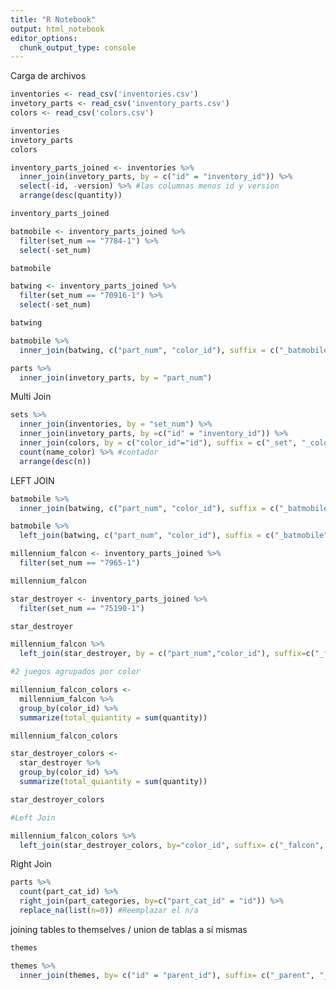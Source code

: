 ```yaml
---
title: "R Notebook"
output: html_notebook
editor_options: 
  chunk_output_type: console
---
```


Carga de archivos

```r
inventories <- read_csv('inventories.csv')
invetory_parts <- read_csv('inventory_parts.csv')
colors <- read_csv('colors.csv')

inventories
invetory_parts
colors

```

```r
inventory_parts_joined <- inventories %>%
  inner_join(invetory_parts, by = c("id" = "inventory_id")) %>%
  select(-id, -version) %>% #las columnas menos id y version
  arrange(desc(quantity))

inventory_parts_joined

batmobile <- inventory_parts_joined %>%
  filter(set_num == "7784-1") %>%
  select(-set_num)

batmobile

batwing <- inventory_parts_joined %>%
  filter(set_num == "70916-1") %>%
  select(-set_num)

batwing

batmobile %>%
  inner_join(batwing, c("part_num", "color_id"), suffix = c("_batmobile", "_batwing"))

```


```r
parts %>%
  inner_join(invetory_parts, by = "part_num")

```

Multi Join

```r

sets %>%
  inner_join(inventories, by = "set_num") %>%
  inner_join(invetory_parts, by =c("id" = "inventory_id")) %>%
  inner_join(colors, by = c("color_id"="id"), suffix = c("_set", "_color")) %>%
  count(name_color) %>% #contador
  arrange(desc(n))

```

LEFT JOIN

```r

batmobile %>%
  inner_join(batwing, c("part_num", "color_id"), suffix = c("_batmobile", "_batwing"))

batmobile %>%
  left_join(batwing, c("part_num", "color_id"), suffix = c("_batmobile", "_batwing"))

```


```r
millennium_falcon <- inventory_parts_joined %>%
  filter(set_num == "7965-1")

millennium_falcon

star_destroyer <- inventory_parts_joined %>%
  filter(set_num == "75190-1")

star_destroyer

millennium_falcon %>%
  left_join(star_destroyer, by = c("part_num","color_id"), suffix=c("_falcon", "_star_destroyer"))

#2 juegos agrupados por color

millennium_falcon_colors <-
  millennium_falcon %>%
  group_by(color_id) %>%
  summarize(total_quiantity = sum(quantity))

millennium_falcon_colors

star_destroyer_colors <-
  star_destroyer %>%
  group_by(color_id) %>%
  summarize(total_quiantity = sum(quantity))

star_destroyer_colors

#Left Join

millennium_falcon_colors %>%
  left_join(star_destroyer_colors, by="color_id", suffix= c("_falcon", "_star_destroyer"))

```

Right Join

```r
parts %>%
  count(part_cat_id) %>%
  right_join(part_categories, by=c("part_cat_id" = "id")) %>%
  replace_na(list(n=0)) #Reemplazar el n/a


```

joining tables to themselves / union de tablas a sí mismas

```r

themes

themes %>%
  inner_join(themes, by= c("id" = "parent_id"), suffix= c("_parent", "_child"))

```





